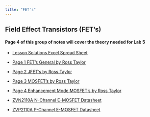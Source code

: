 ```yaml
---
title: "FET's"
---
```


## Field Effect Transistors (FET's)

#### Page 4 of this group of notes will cover the theory needed for Lab 5

- [Lesson Solutions Excel Spread Sheet](assets/b-Lesson-Page4-E-MOSFET-and-Lab5.xlsx){download=""}

- [Page 1 FET's General by Ross Taylor](assets/c-Lesson-Page1-Field%20Effect%20Transistors%20(FET).pdf){target="_blank"}

- [Page 2 JFET's by Ross Taylor](assets/c-Lesson-Page2-Field%20Effect%20Transistors%20(FET)-JFET.pdf){target="_blank"}

- [Page 3 MOSFET's by Ross Taylor](assets/c-Lesson-Page3-Field%20Effect%20Transistors%20(FET)-MOSFETs.pdf){target="_blank"}

- [Page 4 Enhancement Mode MOSFET's by Ross Taylor](assets/c-Lesson-Page4-Field%20Effect%20Transistors%20(FET)-e-MOSFETs.pdf){target="_blank"}

- [ZVN2110A N-Channel E-MOSFET Datasheet](assets/ZVN2110A.pdf){target="_blank"}

- [ZVP2110A P-Channel E-MOSFET Datasheet](assets/ZVP2110A.pdf){target="_blank"}




